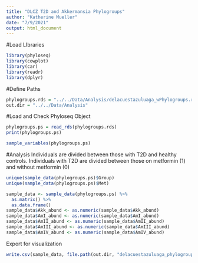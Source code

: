 ```yaml
---
title: "DLCZ T2D and Akkermansia Phylogroups"
author: "Katherine Mueller"
date: "7/9/2021"
output: html_document
---
```


#Load LIbraries
```r
library(phyloseq)
library(cowplot)
library(car)
library(readr)
library(dplyr)
```

#Define Paths
```r
phylogroups.rds = "../../Data/Analysis/delacuestazuluaga_wPhylogroups.rds"
out.dir = "../../Data/Analysis"
```

#Load and Check Phyloseq Object
```r
phylogroups.ps = read_rds(phylogroups.rds)
print(phylogroups.ps)
```

```r
sample_variables(phylogroups.ps)
```

#Analysis
Individuals are divided between those with T2D and healthy controls. Individuals with T2D are divided between those on metformin (1) and without metformin (0)
```r
unique(sample_data(phylogroups.ps)$Group)
unique(sample_data(phylogroups.ps)$Met)
```

```r
sample_data <- sample_data(phylogroups.ps) %>%
  as.matrix() %>%
  as.data.frame()
sample_data$Akk_abund <- as.numeric(sample_data$Akk_abund)
sample_data$AmI_abund <- as.numeric(sample_data$AmI_abund)
sample_data$AmII_abund <- as.numeric(sample_data$AmII_abund)
sample_data$AmIII_abund <- as.numeric(sample_data$AmIII_abund)
sample_data$AmIV_abund <- as.numeric(sample_data$AmIV_abund)
```

Export for visualization
```r
write.csv(sample_data, file.path(out.dir, "delacuestazuluaga_phylogroup_dataframe.csv"))
```


